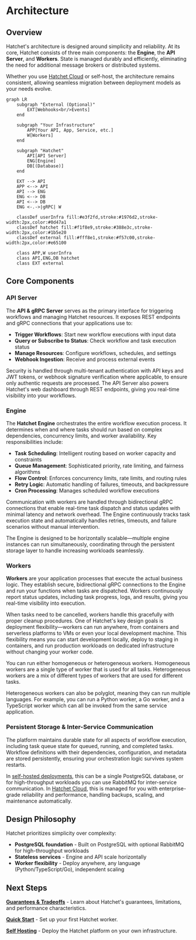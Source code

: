 # Architecture

## Overview

Hatchet's architecture is designed around simplicity and reliability. At its core, Hatchet consists of three main components: the **Engine**, the **API Server**, and **Workers**. State is managed durably and efficiently, eliminating the need for additional message brokers or distributed systems.

Whether you use [Hatchet Cloud](https://cloud.onhatchet.run) or self-host, the architecture remains consistent, allowing seamless migration between deployment models as your needs evolve.

```mermaid
graph LR
    subgraph "External (Optional)"
        EXT[Webhooks<br/>Events]
    end

    subgraph "Your Infrastructure"
        APP[Your API, App, Service, etc.]
        W[Workers]
    end

    subgraph "Hatchet"
        API[API Server]
        ENG[Engine]
        DB[(Database)]
    end

    EXT --> API
    APP <--> API
    API --> ENG
    ENG <--> DB
    API <--> DB
    ENG <-.->|gRPC| W

    classDef userInfra fill:#e3f2fd,stroke:#1976d2,stroke-width:2px,color:#0d47a1
    classDef hatchet fill:#f1f8e9,stroke:#388e3c,stroke-width:2px,color:#1b5e20
    classDef external fill:#fff8e1,stroke:#f57c00,stroke-width:2px,color:#e65100

    class APP,W userInfra
    class API,ENG,DB hatchet
    class EXT external
```

## Core Components

### API Server

The **API & gRPC Server** serves as the primary interface for triggering workflows and managing Hatchet resources. It exposes REST endpoints and gRPC connections that your applications use to:

- **Trigger Workflows**: Start new workflow executions with input data
- **Query or Subscribe to Status**: Check workflow and task execution status
- **Manage Resources**: Configure workflows, schedules, and settings
- **Webhook Ingestion**: Receive and process external events

Security is handled through multi-tenant authentication with API keys and JWT tokens, or webhook signature verification where applicable, to ensure only authentic requests are processed. The API Server also powers Hatchet's web dashboard through REST endpoints, giving you real-time visibility into your workflows.

### Engine

The **Hatchet Engine** orchestrates the entire workflow execution process. It determines when and where tasks should run based on complex dependencies, concurrency limits, and worker availability. Key responsibilities include:

- **Task Scheduling**: Intelligent routing based on worker capacity and constraints
- **Queue Management**: Sophisticated priority, rate limiting, and fairness algorithms
- **Flow Control**: Enforces concurrency limits, rate limits, and routing rules
- **Retry Logic**: Automatic handling of failures, timeouts, and backpressure
- **Cron Processing**: Manages scheduled workflow executions

Communication with workers are handled through bidirectional gRPC connections that enable real-time task dispatch and status updates with minimal latency and network overhead. The Engine continuously tracks task execution state and automatically handles retries, timeouts, and failure scenarios without manual intervention.

The Engine is designed to be horizontally scalable—multiple engine instances can run simultaneously, coordinating through the persistent storage layer to handle increasing workloads seamlessly.

### Workers

**Workers** are your application processes that execute the actual business logic. They establish secure, bidirectional gRPC connections to the Engine and run your functions when tasks are dispatched. Workers continuously report status updates, including task progress, logs, and results, giving you real-time visibility into execution.

When tasks need to be cancelled, workers handle this gracefully with proper cleanup procedures. One of Hatchet's key design goals is deployment flexibility—workers can run anywhere, from containers and serverless platforms to VMs or even your local development machine. This flexibility means you can start development locally, deploy to staging in containers, and run production workloads on dedicated infrastructure without changing your worker code.

You can run either homogeneous or heterogeneous workers. Homogeneous workers are a single type of worker that is used for all tasks. Heterogeneous workers are a mix of different types of workers that are used for different tasks.

Heterogeneous workers can also be polyglot, meaning they can run multiple languages. For example, you can run a Python worker, a Go worker, and a TypeScript worker which can all be invoked from the same service application.

### Persistent Storage & Inter-Service Communication

The platform maintains durable state for all aspects of workflow execution, including task queue state for queued, running, and completed tasks. Workflow definitions with their dependencies, configuration, and metadata are stored persistently, ensuring your orchestration logic survives system restarts.

In [self-hosted deployments](./self-hosting), this can be a single PostgreSQL database, or for high-throughput workloads you can use RabbitMQ for inter-service communication. In [Hatchet Cloud](https://hatchet.run), this is managed for you with enterprise-grade reliability and performance, handling backups, scaling, and maintenance automatically.

## Design Philosophy

Hatchet prioritizes simplicity over complexity:

- **PostgreSQL foundation** - Built on PostgreSQL with optional RabbitMQ for high-throughput workloads
- **Stateless services** - Engine and API scale horizontally
- **Worker flexibility** - Deploy anywhere, any language (Python/TypeScript/Go), independent scaling

## Next Steps

**[Guarantees & Tradeoffs](./guarantees-and-tradeoffs.mdx)** - Learn about Hatchet's guarantees, limitations, and performance characteristics.

**[Quick Start](./setup.mdx)** - Set up your first Hatchet worker.

**[Self Hosting](../self-hosting)** - Deploy the Hatchet platform on your own infrastructure.
